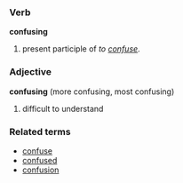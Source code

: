===Verb===
'''confusing'''

# present participle of ''to [[confuse]]''.

===Adjective===
'''confusing''' (more confusing, most confusing)

# difficult to understand

===Related terms===
*[[confuse]]
*[[confused]]
*[[confusion]]